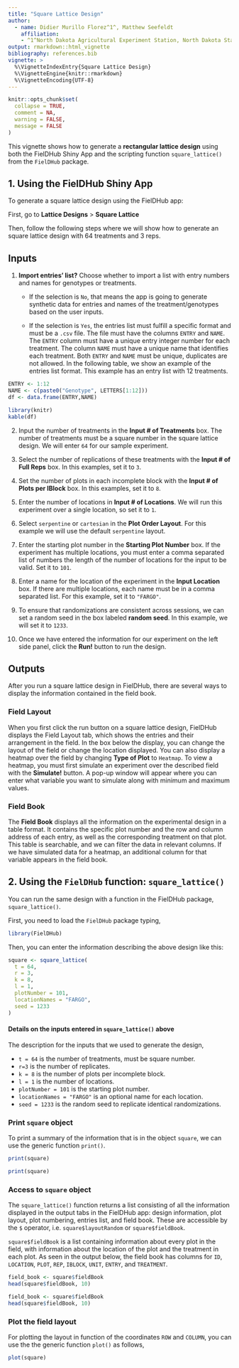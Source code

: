 ```yaml
---
title: "Square Lattice Design"
author: 
  - name: Didier Murillo Florez^1^, Matthew Seefeldt
    affiliation: 
    - ^1^North Dakota Agricultural Experiment Station, North Dakota State University, USA.
output: rmarkdown::html_vignette
bibliography: references.bib
vignette: >
  %\VignetteIndexEntry{Square Lattice Design}
  %\VignetteEngine{knitr::rmarkdown}
  %\VignetteEncoding{UTF-8}
---
```


```r
knitr::opts_chunk$set(
  collapse = TRUE,
  comment = NA,
  warning = FALSE, 
  message = FALSE
)
```

This vignette shows how to generate a **rectangular lattice design** using both the FielDHub Shiny App and the scripting function `square_lattice()` from the `FielDHub` package.

## 1. Using the FielDHub Shiny App

To generate a square lattice design using the FielDHub app:

First, go to **Lattice Designs** > **Square Lattice**

Then, follow the following steps where we will show how to generate an square lattice design with 64 treatments and 3 reps.

## Inputs

1. **Import entries' list?** Choose whether to import a list with entry numbers and names for genotypes or treatments.
    * If the selection is `No`, that means the app is going to generate synthetic data for entries and names of the treatment/genotypes based on the user inputs.

    * If the selection is `Yes`, the entries list must fulfill a specific format and must be a `.csv` file. The file must have the columns `ENTRY` and `NAME`. The `ENTRY` column must have a unique entry integer number for each treatment. The column `NAME` must have a unique name that identifies each treatment. Both `ENTRY` and `NAME` must be unique, duplicates are not allowed. In the following table, we show an example of the entries list format. This example has an entry list with 12 treatments. 
    

```r
ENTRY <- 1:12
NAME <- c(paste0("Genotype", LETTERS[1:12]))
df <- data.frame(ENTRY,NAME)
```

```r
library(knitr)
kable(df)
```

2. Input the number of treatments in the **Input # of Treatments** box. The number of treatments must be a square number in the square lattice design. We will enter `64` for our sample experiment. 

3. Select the number of replications of these treatments with the **Input # of Full Reps** box. In this examples, set it to `3`.

4. Set the number of plots in each incomplete block with the **Input # of Plots per IBlock** box. In this examples, set it to `8`.

5. Enter the number of locations in **Input # of Locations**. We will run this experiment over a single location, so set it to `1`.

6. Select `serpentine` or `cartesian` in the **Plot Order Layout**. For this example we will use the default `serpentine` layout.

7. Enter the starting plot number in the **Starting Plot Number** box. If the experiment has multiple locations, you must enter a comma separated list of numbers the length of the number of locations for the input to be valid. Set it to `101`.

8. Enter a name for the location of the experiment in the **Input Location** box. If there are multiple locations, each name must be in a comma separated list. For this example, set it to `"FARGO"`.

9. To ensure that randomizations are consistent across sessions, we can set a random seed in the box labeled **random seed**. In this example, we will set it to `1233`. 

10. Once we have entered the information for our experiment on the left side panel, click the **Run!** button to run the design. 

## Outputs

After you run a square lattice design in FielDHub, there are several ways to display the information contained in the field book. 

### Field Layout

When you first click the run button on a square lattice design, FielDHub displays the Field Layout tab, which shows the entries and their arrangement in the field. In the box below the display, you can change the layout of the field or change the location displayed. 
You can also display a heatmap over the field by changing **Type of Plot** to `Heatmap`. To view a heatmap, you must first simulate an experiment over the described field with the **Simulate!** button. A pop-up window will appear where you can enter what variable you want to simulate along with minimum and maximum values. 

### Field Book

The **Field Book** displays all the information on the experimental design in a table format. It contains the specific plot number and the row and column address of each entry, as well as the corresponding treatment on that plot. This table is searchable, and we can filter the data in relevant columns. If we have simulated data for a heatmap, an additional column for that variable appears in the field book. 

## 2. Using the `FielDHub` function: `square_lattice()`

You can run the same design with a function in the FielDHub package, `square_lattice()`.

First, you need to load the `FielDHub` package typing,

```r
library(FielDHub)
```

Then, you can enter the information describing the above design like this:

```r
square <- square_lattice(
  t = 64,
  r = 3, 
  k = 8,      
  l = 1,     
  plotNumber = 101, 
  locationNames = "FARGO", 
  seed = 1233
)
```

#### Details on the inputs entered in `square_lattice()` above

The description for the inputs that we used to generate the design,

*   `t = 64` is the number of treatments, must be square number.
*   `r=3` is the number of replicates.
*   `k = 8` is the number of plots per incomplete block.
*   `l = 1` is the number of locations.
*   `plotNumber = 101` is the starting plot number.
*   `locationNames = "FARGO"` is an optional name for each location.
*   `seed = 1233` is the random seed to replicate identical randomizations.

### Print `square` object

To print a summary of the information that is in the object `square`, we can use the generic function `print()`. 

```r
print(square)
```

```r
print(square)
```

### Access to `square` object

The `square_lattice()` function returns a list consisting of all the information displayed in the output tabs in the FielDHub app: design information, plot layout, plot numbering, entries list, and field book. These are accessible by the `$` operator, i.e. `square$layoutRandom` or `square$fieldBook`. 

`square$fieldBook` is a list containing information about every plot in the field, with information about the location of the plot and the treatment in each plot. As seen in the output below, the field book has columns for `ID`, `LOCATION`, `PLOT`, `REP`, `IBLOCK`, `UNIT`, `ENTRY`, and `TREATMENT`.


```r
field_book <- square$fieldBook
head(square$fieldBook, 10)
```

```r
field_book <- square$fieldBook
head(square$fieldBook, 10)
```


### Plot the field layout

For plotting the layout in function of the coordinates `ROW` and `COLUMN`, you can use the the generic function `plot()` as follows,


```r
plot(square)
```


<br>
<br>
<br>
